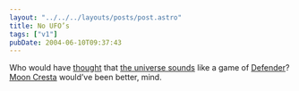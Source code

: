 ```yaml
---
layout: "../../../layouts/posts/post.astro"
title: No UFO’s
tags: ["v1"]
pubDate: 2004-06-10T09:37:43
---
```


Who would have [thought][1] that [the universe sounds][2] like a game of [Defender][3]? [Moon Cresta][4] would&#8217;ve been better, mind.

[1]: http://www.nytimes.com/2004/06/08/science/space/08soun.html?ex=1402027200&en=3e71e91cb893eb08&ei=5007&partner=USERLAND "The New York Times: The Baby Universe's First Cry: A Million Years in 5 Seconds"
[2]: http://www.engadget.com/entry/3745397085341518/ "engadget: Listen to the sound of the Universe on your iPod"
[3]: http://www.shockwave.com/sw/content/defender "Shockwave.com: Defender"
[4]: http://www.klov.com/game_detail.php?letter=M&game_id=8745 "Coin-Op Museum"
